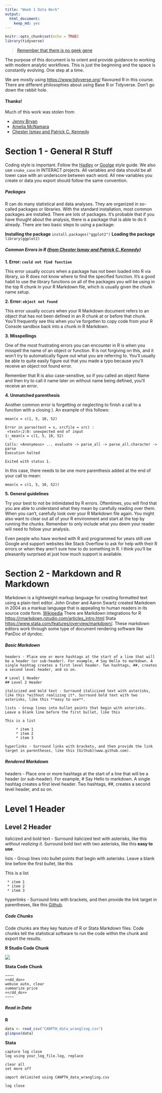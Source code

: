 ```yaml
---
title: "Week 1 Data Work"
output:
  html_document:
    keep_md: yes
---
```


```r
knitr::opts_chunk$set(echo = TRUE)
library(tidyverse)
```

> [Remember that there is no geek gene](http://journals.plos.org/ploscompbiol/article?id=10.1371/journal.pcbi.1006023)

The purpose of this document is to orient and provide guidance to working with modern analytic workflows. This is just the beginning and the space is constantly evolving. One step at a time. 

We are mostly using [https://www.tidyverse.org/](Tidyverse) flavoured R in this course. There are different philosophies about using Base R or Tidyverse. Don't go down the rabbit hole. 

#### Thanks!

Much of this work was stolen from

- [Jenny Bryan](https://twitter.com/JennyBryan)
- [Amelia McNamara](https://twitter.com/AmeliaMN)
- [Chester Ismay and Patrick C. Kennedy](https://ismayc.github.io/rbasics-book/index.html)

# Section 1 - General R Stuff

Coding style is important. Follow the [Hadley](http://adv-r.had.co.nz/Style.html) or [Goolge](https://google.github.io/styleguide/Rguide.xml) style guide. We also use `snake_case` in INTERACT projects. All variables and data should be all lower case with an underscore between each word. All new variables you create or data you export should follow the same convention. 

##### Packages

R can do many statistical and data analyses. They are organized in so-called packages or libraries. With the standard installation, most common packages are installed. There are lots of packages. It’s probable that if you have thought about the analysis, there is a package that is able to do it already. There are two basic steps to using a package:

**Installing the package**
`install.packages("ggplot2")`
**Loading the package**
`library(ggplot2)`

##### Common Errors in R ([from Chester Ismay and Patrick C. Kennedy](https://ismayc.github.io/rbasics-book/index.html))

**1. Error: `could not find function`**

This error usually occurs when a package has not been loaded into R via library, so R does not know where to find the specified function. It’s a good habit to use the library functions on all of the packages you will be using in the top R chunk in your R Markdown file, which is usually given the chunk name setup.  

**2. Error: `object not found`**

This error usually occurs when your R Markdown document refers to an object that has not been defined in an R chunk at or before that chunk. You’ll frequently see this when you’ve forgotten to copy code from your R Console sandbox back into a chunk in R Markdown.  

**3. Misspellings**

One of the most frustrating errors you can encounter in R is when you misspell the name of an object or function. R is not forgiving on this, and it won’t try to automatically figure out what you are referring to. You’ll usually be able to quite easily figure out that you made a typo because you’ll receive an object not found error.

Remember that R is also case-sensitive, so if you called an object Name and then try to call it name later on without name being defined, you’ll receive an error.

**4. Unmatched parenthesis**

Another common error is forgetting or neglecting to finish a call to a function with a closing ). An example of this follows:

`mean(x = c(1, 5, 10, 52)`  

```
Error in parse(text = x, srcfile = src) :
 <text>:2:0: unexpected end of input
1: mean(x = c(1, 5, 10, 52)
  ^
Calls: <Anonymous> ... evaluate -> parse_all -> parse_all.character -> parse
Execution halted

Exited with status 1.
```

In this case, there needs to be one more parenthesis added at the end of your call to mean:

`mean(x = c(1, 5, 10, 52))`

**5. General guidelines**

Try your best to not be intimidated by R errors. Oftentimes, you will find that you are able to understand what they mean by carefully reading over them. When you can’t, carefully look over your R Markdown file again. You might also want to clear out all of your R environment and start at the top by running the chunks. Remember to only include what you deem your reader will need to follow your analysis.

Even people who have worked with R and programmed for years still use Google and support websites like Stack Overflow to ask for help with their R errors or when they aren’t sure how to do something in R. I think you’ll be pleasantly surprised at just how much support is available.

# Section 2 - Markdown and R Markdown

Markdown is a lightweight markup language for creating formatted text using a plain-text editor. John Gruber and Aaron Swartz created Markdown in 2004 as a markup language that is appealing to human readers in its source code form. [Wikipedia](https://en.wikipedia.org/wiki/Markdown) There are Markdown integrations for R [https://rmarkdown.rstudio.com/articles_intro.html](RMarkdown) Stata [https://www.stata.com/features/overview/markdown/](Stata Markdown). These markdown editors work through some type of document rendering software like PanDoc of dyndoc. 

##### Basic Markdown

```{}
headers - Place one or more hashtags at the start of a line that will be a header (or sub-header). For example, # Say Hello to markdown. A single hashtag creates a first level header. Two hashtags, ##, creates a second level header, and so on.

# Level 1 Header
## Level 2 Header

italicized and bold text - Surround italicized text with asterisks, like this *without realizing it*. Surround bold text with two asterisks, like this **easy to use**.

lists - Group lines into bullet points that begin with asterisks. Leave a blank line before the first bullet, like this

This is a list

     * item 1
     * item 2
     * item 3

hyperlinks - Surround links with brackets, and then provide the link target in parentheses, like this [Github](www.github.com).
```

##### Rendered Markdown

headers - Place one or more hashtags at the start of a line that will be a header (or sub-header). For example, # Say Hello to markdown. A single hashtag creates a first level header. Two hashtags, ##, creates a second level header, and so on.

# Level 1 Header
## Level 2 Header

italicized and bold text - Surround italicized text with asterisks, like this *without realizing it*. Surround bold text with two asterisks, like this **easy to use**.

lists - Group lines into bullet points that begin with asterisks. Leave a blank line before the first bullet, like this

This is a list

     * item 1
     * item 2
     * item 3

hyperlinks - Surround links with brackets, and then provide the link target in parentheses, like this [Github](www.github.com).

##### Code Chunks

Code chunks are they key feature of R or Stata Markdown files. Code chunks tell the statistical software to run the code within the chunk and export the results. 

__R Studio Code Chunk__

![](image1.png)

__Stata Code Chunk__

```{}
~~~~
<<dd_do>>
webuse auto, clear
summarize price
<</dd_do>>
~~~~
```

##### Read in Data

__R__

```r
data <- read_csv("CANPTH_data_wrangling.csv")
glimpse(data)
```

__Stata__

```{}
capture log close
log using your_log_file.log, replace

clear all
set more off

import delimited using CANPTH_data_wrangling.csv

log close 
```



